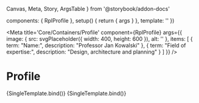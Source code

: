   Canvas,
  Meta,
  Story,
  ArgsTable
} from '@storybook/addon-docs'

  components: { RplProfile },
  setup() {
    return { args }
  },
  template: '<RplProfile v-bind="args" />'
})

<Meta
  title='Core/Containers/Profile'
  component={RplProfile}
  args={{
    image: {
      src: svgPlaceholder({ width: 400, height: 600 }),
      alt: ''
    },
    items: [
      {
        term: "Name:", description: "Professor Jan Kowalski"
      },
      {
        term: "Field of expertise:", description: "Design, architecture and planning"
      }
    ]
  }}
/>

# Profile

<ArgsTable of={RplProfile} />

<Canvas>
  <Story
    name='Default'
    play={a11yStoryCheck}
  >
    {SingleTemplate.bind()}
  </Story>
</Canvas>

<Canvas>
  <Story
    name='Long title'
    play={a11yStoryCheck}
    args={{
      items: [
        {
          term: "Name:", description: "Adjunct Associate Professor Emeritus Jan Kowalski"
        },
        {
          term: "Field of expertise:", description: "Design, architecture and planning and Design, architecture and planning and Design, architecture and planning and Design, architecture and planning and Design, architecture and planning and Design, architecture and planning and Design, architecture and planning"
        }
      ]
    }}
  >
    {SingleTemplate.bind()}
  </Story>
</Canvas>
